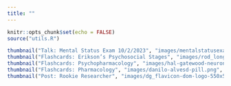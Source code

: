 ```yaml
---
title: ""
---
```


<link rel="icon" type="image/png" href="image/dg_flavicon-dom-logo-550x550-NoBackground.png">

```r
knitr::opts_chunk$set(echo = FALSE)
source("utils.R")
```

```r
thumbnail("Talk: Mental Status Exam 10/2/2023", "images/mentalstatusexam.png", "https://bit.ly/mentalstatusexam")
thumbnail("Flashcards: Erikson’s Psychosocial Stages", "images/rod_long_unsplash.png", "eriksons_stages.html")
thumbnail("Flashcards: Psychopharmacology", "images/hal-gatewood-neuron.png","")
thumbnail("Flashcards: Pharmacology", "images/danilo-alvesd-pill.png", "pharmacology_anki.html")
thumbnail("Post: Rookie Researcher", "images/dg_flavicon-dom-logo-550x550-NoBackground.png", "rookie_researcher.html")
```
